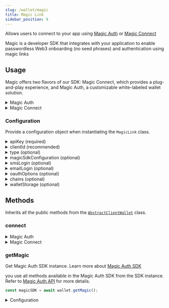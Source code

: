 ```yaml
---
slug: /wallet/magic
title: Magic Link
sidebar_position: 9
---
```



Allows users to connect to your app using [Magic Auth](https://magic.link/docs/auth/overview) or [Magic Connect](https://magic.link/docs/connect/overview)

Magic is a developer SDK that integrates with your application to enable passwordless Web3 onboarding (no seed phrases) and authentication using magic links

## Usage

Magic offers two flavors of our SDK: Magic Connect, which provides a plug-and-play experience, and Magic Auth, a customizable white-labeled wallet solution.

<details>
  <summary> Magic Auth </summary>

<div>

#### Login with Email or Phone Number

With below configuration, users will be able to log in using their email or phone number.

If you want to restrict login via email only - pass `smsLogin:false`. If you want to restrict login via phone number only - pass `emailLogin:false` to the `MagicLink` constructor.

```javascript
import { MagicLink } from "@thirdweb-dev/wallets";

const wallet = new MagicLink({
  apiKey: "YOUR_API_KEY",
  type: "auth",
});

// connect with email or phone number

await wallet.connect({
  email: "user@example.com",
});

// OR

await wallet.connect({
  phoneNumber: "+123456789",
});
```

#### Social Login

```javascript
import { MagicLink } from "@thirdweb-dev/wallets";

const wallet = new MagicLink({
  apiKey: "YOUR_API_KEY",
  type: "auth",

  // specify which Oauth providers to enable
  // and the URI to redirect to after the oauth flow is complete
  oauthOptions: {
    redirectURI: "https://example.com/foobar",
    providers: ["google", "facebook"],
  },
});

// connect with a oauth provider
await magic.connect({
  oauthProvider: "google",
});
```

</div>
</details>

<details>
<summary> Magic Connect </summary>

<div>

```javascript
import { MagicLink } from "@thirdweb-dev/wallets";

const wallet = new MagicLink({
  apiKey: "YOUR_API_KEY",
  type: "connect",
});

await wallet.connect();
```

</div>
</details>

### Configuration

Provide a configuration object when instantiating the `MagicLink` class.

<details>
  <summary>apiKey (required)</summary>
  <div>

Your Magic Link apiKey. You can get an API key by signing up for an account on [Magic Link's website](https://magic.link/).

Must be a `string`.

</div>
</details>

<details>
  <summary>clientId (recommended)</summary>
  <div>

Provide `clientId` to use the thirdweb RPCs for given `chains`

You can create a client ID for your application from [thirdweb dashboard](https://thirdweb.com/create-api-key).

</div>
</details>

<details>
  <summary>type (optional) </summary>
  <div>

Whether to use [Magic Auth](https://magic.link/docs/auth/overview) or [Magic Connect](https://magic.link/docs/connect/overview) to connect to the wallet.

Default is `"auth"`.

```ts
type: "auth" | "connect";
```

</div>
</details>

<details>
  <summary>magicSdkConfiguration (optional)</summary>
  <div>

Configuration for [Magic Auth](https://magic.link/docs/auth/overview) SDK.

This is only relevant if you are using `type: 'auth'`.

```ts
{
  locale?: string;
  endpoint?: string;
  testMode?: boolean;
}
```

<details>
  <summary>locale (optional)</summary>
  <div>

Customize the language of Magic's modal, email and confirmation screen. See [Localization](https://magic.link/docs/auth/more/customization/localization) for more.

</div>
</details>

<details>
  <summary>endpoint (optional)</summary>
  <div>

A URL pointing to the Magic iframe application.

</div>
</details>

<details>
  <summary>testMode (optional)</summary>
  <div>

Enable [testMode](https://magic.link/docs/auth/introduction/test-mode) to assert the desired behavior through the email address so that you don't have to go through the auth flow.

</div>
</details>

</div>
</details>

<details>
  <summary>smsLogin (optional)</summary>
  <div>

Specify whether you want to allow users to log in with their phone number or not. It is `true` by default

This is only relevant if you are using `type: 'auth'`.

Must be a `boolean`.

</div>
</details>

<details>
  <summary>emailLogin (optional)</summary>
  <div>

Specify whether you want to allow users to log in with their email or not. It is `true` by default

This is only relevant if you are using `type: 'auth'`.

Must be a `boolean`.

</div>
</details>

<details>
  <summary>oauthOptions (optional)</summary>
  <div>

Specify which oauth providers you support in `providers` array.

Specify which URI to redirect to after the oauth flow is complete in `redirectURI` option. If no `redirectURI` is specified, the user will be redirected to the current page.

:::caution

You must pass full URL and not just a relative path. For example, `"https://example.com/foo"` is valid but `"/foo"` is not.
You can use `new URL("/foo", window.location.origin).href` to get the full URL from a relative path based on the current origin.

:::

This is only relevant if you are using `type: 'auth'`.

You also need to enable the oauth providers for your apiKey from [Magic dashboard](https://dashboard.magic.link/).

#### Type

```ts
type OauthOptions = {
  redirectURI?: string;
  providers: OauthProvider[];
};

type OauthProvider =
  | "google"
  | "facebook"
  | "apple"
  | "github"
  | "bitbucket"
  | "gitlab"
  | "linkedin"
  | "twitter"
  | "discord"
  | "twitch"
  | "microsoft";
```

#### Example

```ts
const wallet = new MagicLink({
  apiKey: "YOUR_API_KEY",
  type: "auth",
  // specify which Oauth providers to enable
  oauthOptions: {
    redirectURI: new URL("/foo", window.location.origin).href,
    providers: ["google", "facebook", "github", "bitbucket"],
  },
});
```

</div>
</details>

<details>
  <summary>chains (optional)</summary>
  <div>

Provide an array of chains you want to support.

Must be an array of `Chain` objects, from the [`@thirdweb-dev/chains`](https://www.npmjs.com/package/@thirdweb-dev/chains) package.

</div>
</details>

<details>
  <summary>walletStorage (optional)</summary>
  <div>

The wallet needs to store some data in persistent storage. By default `localStorage` is used. If you want to use a different storage, you can pass it in the `walletStorage` option.

Must be an object conforming to the `AsyncStorage` interface:

```typescript
export interface AsyncStorage {
  getItem(key: string): Promise<string | null>;
  setItem(key: string, value: string): Promise<void>;
  removeItem(key: string): Promise<void>;
}
```

Example:

```javascript
import { MagicLink } from "@thirdweb-dev/wallets";

const wallet = new MagicLink({
  // ... other required config

  // highlight-start
  walletStorage: {
    getItem: (key) => {
      // Implement your own storage logic here
    },
    removeItem: (key) => {
      // Implement your own storage logic here
    },
    setItem: (key, value) => {
      // Implement your own storage logic here
    },
  },
  // highlight-end
});
```

</div>
</details>

## Methods

Inherits all the public methods from the [`AbstractClientWallet`](interfaces/abstract-client-wallet) class.

### connect

<details>
  <summary> Magic Auth </summary>

<div>

There are three ways to call the `connect` function - `email` or `phoneNumber` or `oauthProvider`

<details>
  <summary> email </summary>
<div>

This opens the Magic Link's Modal and prompts the user to click on the link sent to their email.

```ts
await wallet.connect({
  email: "user@example.com",
});
```

</div>
</details>

<details>
  <summary> phoneNumber </summary>
<div>

This opens the Magic Link's Modal and prompts the user to enter the OTP sent to their phone via SMS.

```ts
await wallet.connect({
  phoneNumber: "+123456789",
});
```

</div>
</details>

<details>
  <summary> oauthProvider </summary>
<div>

This redirects the user to given provider's sign-in page and once the user is authenticated, it redirects the user back to the `redirectURI` provided in `MagicLink` constructor.

```ts
await magic.connect({
  oauthProvider: "google",
});
```

</div>
</details>

<br />

#### Additional Configuration

```typescript
wallet.connect({
  chainId: 5,
});
```

If `chainId` is provided, the wallet will be connected to the network with the given chainId, else it will be connected to the Ethereum Mainnet.

</div>

</details>

<details>
<summary> Magic Connect </summary>

<div>

You can call the `connect` function without any arguments. Calling `connect` opens the Magic Link's Modal and prompts the user to login via Google or email.

```ts
await wallet.connect();
```

<br />

#### Additional Configuration

```typescript
wallet.connect({
  chainId: 5,
});
```

If `chainId` is provided, the wallet will be connected to the network with the given chainId, else it will be connected to the Ethereum Mainnet.

</div>

</details>

### getMagic

Get Magic Auth SDK instance. Learn more about [Magic Auth SDK](https://magic.link/docs/auth/overview)

you use all methods available in the Magic Auth SDK from the SDK instance. Refer to [Magic Auth API](https://magic.link/docs/auth/api-reference/client-side-sdks/web) for more details.

```javascript
const magicSDK = await wallet.getMagic();
```

<details>
  <summary>Configuration</summary>
  <div>

#### Return Value

Returns the magic auth SDK instance of type `InstanceWithExtensions<SDKBase, OAuthExtension[]>`

```typescript
InstanceWithExtensions<SDKBase, OAuthExtension[]>;
```

</div>
</details>
